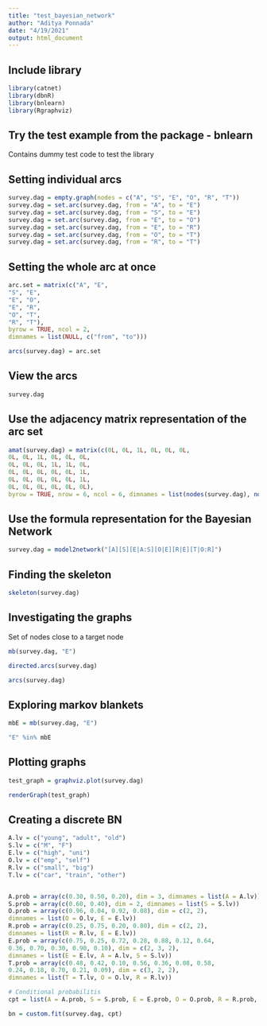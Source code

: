```yaml
---
title: "test_bayesian_network"
author: "Aditya Ponnada"
date: "4/19/2021"
output: html_document
---
```


## Include library
```r
library(catnet)
library(dbnR)
library(bnlearn)
library(Rgraphviz)

```

## Try the test example from the package - bnlearn
Contains dummy test code to test the library


## Setting individual arcs
```r

survey.dag = empty.graph(nodes = c("A", "S", "E", "O", "R", "T"))
survey.dag = set.arc(survey.dag, from = "A", to = "E")
survey.dag = set.arc(survey.dag, from = "S", to = "E")
survey.dag = set.arc(survey.dag, from = "E", to = "O")
survey.dag = set.arc(survey.dag, from = "E", to = "R")
survey.dag = set.arc(survey.dag, from = "O", to = "T")
survey.dag = set.arc(survey.dag, from = "R", to = "T")

```

## Setting the whole arc at once
```r

arc.set = matrix(c("A", "E",
"S", "E",
"E", "O",
"E", "R",
"O", "T",
"R", "T"),
byrow = TRUE, ncol = 2,
dimnames = list(NULL, c("from", "to")))

arcs(survey.dag) = arc.set

```

## View the arcs
```r
survey.dag
```

## Use the adjacency matrix representation of the arc set
```r

amat(survey.dag) = matrix(c(0L, 0L, 1L, 0L, 0L, 0L,
0L, 0L, 1L, 0L, 0L, 0L,
0L, 0L, 0L, 1L, 1L, 0L,
0L, 0L, 0L, 0L, 0L, 1L,
0L, 0L, 0L, 0L, 0L, 1L,
0L, 0L, 0L, 0L, 0L, 0L),
byrow = TRUE, nrow = 6, ncol = 6, dimnames = list(nodes(survey.dag), nodes(survey.dag)))


```

## Use the formula representation for the Bayesian Network
```r

survey.dag = model2network("[A][S][E|A:S][O|E][R|E][T|O:R]")


```

## Finding the skeleton
```r
skeleton(survey.dag)
```

## Investigating the graphs
Set of nodes close to a target node
```r

mb(survey.dag, "E")

directed.arcs(survey.dag)

arcs(survey.dag)


```

## Exploring markov blankets
```r

mbE = mb(survey.dag, "E")

"E" %in% mbE

```

## Plotting graphs
```r

test_graph = graphviz.plot(survey.dag)

renderGraph(test_graph)

```

## Creating a discrete BN
```r

A.lv = c("young", "adult", "old")
S.lv = c("M", "F")
E.lv = c("high", "uni")
O.lv = c("emp", "self")
R.lv = c("small", "big")
T.lv = c("car", "train", "other")


A.prob = array(c(0.30, 0.50, 0.20), dim = 3, dimnames = list(A = A.lv))
S.prob = array(c(0.60, 0.40), dim = 2, dimnames = list(S = S.lv))
O.prob = array(c(0.96, 0.04, 0.92, 0.08), dim = c(2, 2),
dimnames = list(O = O.lv, E = E.lv))
R.prob = array(c(0.25, 0.75, 0.20, 0.80), dim = c(2, 2),
dimnames = list(R = R.lv, E = E.lv))
E.prob = array(c(0.75, 0.25, 0.72, 0.28, 0.88, 0.12, 0.64,
0.36, 0.70, 0.30, 0.90, 0.10), dim = c(2, 3, 2),
dimnames = list(E = E.lv, A = A.lv, S = S.lv))
T.prob = array(c(0.48, 0.42, 0.10, 0.56, 0.36, 0.08, 0.58,
0.24, 0.18, 0.70, 0.21, 0.09), dim = c(3, 2, 2),
dimnames = list(T = T.lv, O = O.lv, R = R.lv))

# Conditional probabilitis
cpt = list(A = A.prob, S = S.prob, E = E.prob, O = O.prob, R = R.prob, T = T.prob)

bn = custom.fit(survey.dag, cpt)

```



